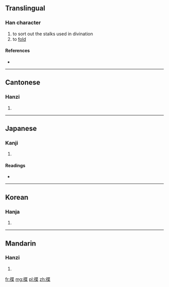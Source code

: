 ==Translingual==

===Han character===
{{Han char|rn=64|rad=手|as=09|sn=12|four=5409<sub>4</sub>|canj=手心廿木 (QPTD)}}

# to sort out the stalks used in divination
# to [[fold]]

====References====
* {{Han ref|kx=0444.190|dkj=12403|dj=0795.160|hdz=31911.150|uh=63F2|ud=25586|bh=D960|bd=55648}}

----

==Cantonese==

===Hanzi===
{{yue-hanzi|jyut=|y=sip3}}

# {{defn|Cantonese|sort=手09}}

----

==Japanese==

===Kanji===
{{ja-kanji|grade=|rs=手09}}

# {{defn|Japanese|sort=手09}}

====Readings====
* {{ja-readings|on=[[せつ]] (setsu), [[ぜち]] (zechi), [[ちょう]] (chō), [[じょう]] (jō)|kun=[[かぞえる]] (kazoeru)}}

----

==Korean==

===Hanja===
{{ko-hanja|hangeul=설|eumhun=|rv=seol|mr=sŏl|y=sel}}

# {{defn|Korean|sort=手09}}

----

==Mandarin==

===Hanzi===
{{cmn-hanzi|pin=[[dié]] ([[die2]]), [[shé]] ([[she2]]), [[tié]] ([[tie2]]), [[yè]] ([[ye4]])|wg=tieh<sup>2</sup>, she<sup>2</sup>, t'ieh<sup>2</sup>, yeh<sup>4</sup>}}

# {{defn|Mandarin|sort=手09}}

[[fr:揲]]
[[mg:揲]]
[[pl:揲]]
[[zh:揲]]